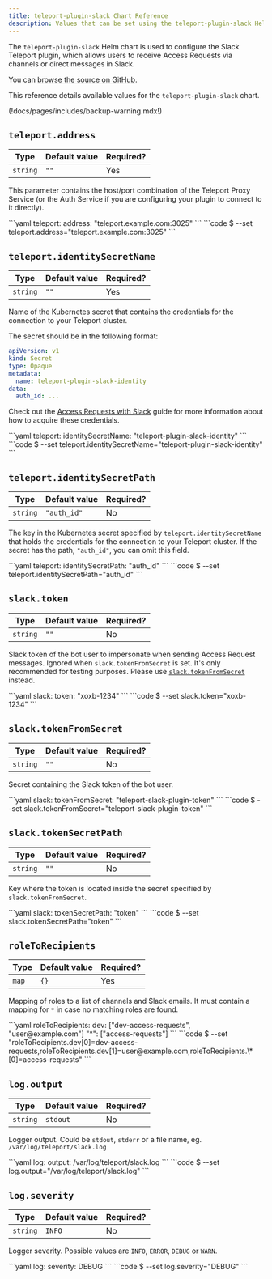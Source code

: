 ```yaml
---
title: teleport-plugin-slack Chart Reference
description: Values that can be set using the teleport-plugin-slack Helm chart
---
```


The `teleport-plugin-slack` Helm chart is used to configure the Slack Teleport plugin, which allows users to receive Access Requests via channels or direct messages in Slack.

You can [browse the source on GitHub](https://github.com/gravitational/teleport-plugins/tree/master/charts/access/slack).

This reference details available values for the `teleport-plugin-slack` chart.

(!docs/pages/includes/backup-warning.mdx!)

## `teleport.address`

| Type | Default value | Required? |
| - | - | - |
| `string` | `""` | Yes |

This parameter contains the host/port combination of the Teleport Proxy
Service (or the Auth Service if you are configuring your plugin to
connect to it directly).

<Tabs>
  <TabItem label="values.yaml">
  ```yaml
  teleport:
    address: "teleport.example.com:3025"
  ```
  </TabItem>
  <TabItem label="--set">
  ```code
  $ --set teleport.address="teleport.example.com:3025"
  ```
  </TabItem>
</Tabs>

## `teleport.identitySecretName`

| Type | Default value | Required? |
| - | - | - |
| `string` | `""` | Yes |

Name of the Kubernetes secret that contains the credentials for the connection
to your Teleport cluster.

The secret should be in the following format:

```yaml
apiVersion: v1
kind: Secret
type: Opaque
metadata:
  name: teleport-plugin-slack-identity
data:
  auth_id: ...
```

Check out the [Access Requests with
Slack](../../access-controls/access-request-plugins/ssh-approval-slack.mdx) guide
for more information about how to acquire these credentials.

<Tabs>
  <TabItem label="values.yaml">
  ```yaml
  teleport:
    identitySecretName: "teleport-plugin-slack-identity"
  ```
  </TabItem>
  <TabItem label="--set">
  ```code
  $ --set teleport.identitySecretName="teleport-plugin-slack-identity"
  ```
  </TabItem>
</Tabs>

## `teleport.identitySecretPath`

| Type | Default value | Required? |
| - | - | - |
| `string` | `"auth_id"` | No |

The key in the Kubernetes secret specified by `teleport.identitySecretName` that holds the
credentials for the connection to your Teleport cluster. If the secret has the path,
`"auth_id"`, you can omit this field.

<Tabs>
  <TabItem label="values.yaml">
  ```yaml
  teleport:
    identitySecretPath: "auth_id"
  ```
  </TabItem>
  <TabItem label="--set">
  ```code
  $ --set teleport.identitySecretPath="auth_id"
  ```
  </TabItem>
</Tabs>

## `slack.token`

| Type | Default value | Required? |
| - | - | - |
| `string` | `""` | No |

Slack token of the bot user to impersonate when sending Access Request
messages. Ignored when `slack.tokenFromSecret` is set.
It's only recommended for testing purposes. Please use
[`slack.tokenFromSecret`](#slacktokenfromsecret) instead.

<Tabs>
  <TabItem label="values.yaml">
  ```yaml
  slack:
    token: "xoxb-1234"
  ```
  </TabItem>
  <TabItem label="--set">
  ```code
  $ --set slack.token="xoxb-1234"
  ```
  </TabItem>
</Tabs>

## `slack.tokenFromSecret`

| Type | Default value | Required? |
| - | - | - |
| `string` | `""` | No |

Secret containing the Slack token of the bot user.

<Tabs>
  <TabItem label="values.yaml">
  ```yaml
  slack:
    tokenFromSecret: "teleport-slack-plugin-token"
  ```
  </TabItem>
  <TabItem label="--set">
  ```code
  $ --set slack.tokenFromSecret="teleport-slack-plugin-token"
  ```
  </TabItem>
</Tabs>

## `slack.tokenSecretPath`

| Type | Default value | Required? |
| - | - | - |
| `string` | `""` | No |

Key where the token is located inside the secret specified by `slack.tokenFromSecret`.

<Tabs>
  <TabItem label="values.yaml">
  ```yaml
  slack:
    tokenSecretPath: "token"
  ```
  </TabItem>
  <TabItem label="--set">
  ```code
  $ --set slack.tokenSecretPath="token"
  ```
  </TabItem>
</Tabs>

## `roleToRecipients`

| Type | Default value | Required? |
| - | - | - |
| `map` | `{}` | Yes |

Mapping of roles to a list of channels and Slack emails. It must contain
a mapping for `*` in case no matching roles are found.

<Tabs>
  <TabItem label="values.yaml">
  ```yaml
  roleToRecipients:
    dev: ["dev-access-requests", "user@example.com"]
    "*": ["access-requests"]
  ```
  </TabItem>
  <TabItem label="--set">
  ```code
  $ --set "roleToRecipients.dev[0]=dev-access-requests,roleToRecipients.dev[1]=user@example.com,roleToRecipients.\*[0]=access-requests"
  ```
  </TabItem>
</Tabs>

## `log.output`

| Type | Default value | Required? |
| - | - | - |
| `string` | `stdout` | No |

Logger output. Could be `stdout`, `stderr` or a file name, eg. `/var/log/teleport/slack.log`

<Tabs>
  <TabItem label="values.yaml">
  ```yaml
  log:
    output: /var/log/teleport/slack.log
  ```
  </TabItem>
  <TabItem label="--set">
  ```code
  $ --set log.output="/var/log/teleport/slack.log"
  ```
  </TabItem>
</Tabs>

## `log.severity`

| Type | Default value | Required? |
| - | - | - |
| `string` | `INFO` | No |

Logger severity. Possible values are `INFO`, `ERROR`, `DEBUG` or `WARN`.

<Tabs>
  <TabItem label="values.yaml">
  ```yaml
  log:
    severity: DEBUG
  ```
  </TabItem>
  <TabItem label="--set">
  ```code
  $ --set log.severity="DEBUG"
  ```
  </TabItem>
</Tabs>
